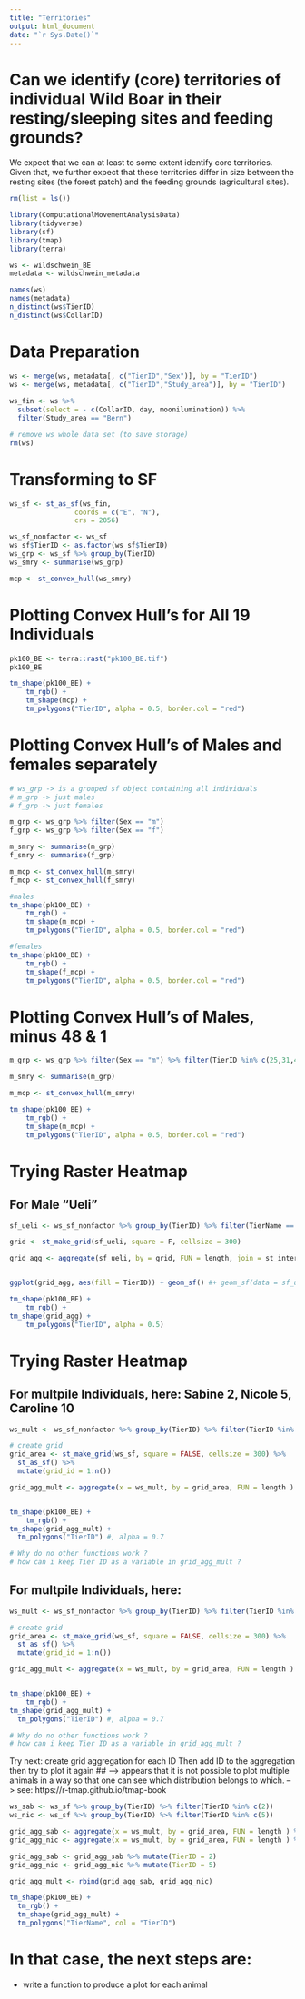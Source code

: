```yaml
---
title: "Territories"
output: html_document
date: "`r Sys.Date()`"
---
```


# Can we identify (core) territories of individual Wild Boar in their resting/sleeping sites and feeding grounds?

We expect that we can at least to some extent identify core territories. Given that, we further expect that these territories differ in size between the resting sites (the forest patch) and the feeding grounds (agricultural sites).


```r
rm(list = ls())
```

```r
library(ComputationalMovementAnalysisData)
library(tidyverse)
library(sf)
library(tmap)
library(terra)

```

```r
ws <- wildschwein_BE
metadata <- wildschwein_metadata
```

```r
names(ws)
names(metadata)
n_distinct(ws$TierID)
n_distinct(ws$CollarID)
```
# Data Preparation
```r
ws <- merge(ws, metadata[, c("TierID","Sex")], by = "TierID")
ws <- merge(ws, metadata[, c("TierID","Study_area")], by = "TierID")
  
ws_fin <- ws %>% 
  subset(select = - c(CollarID, day, moonilumination)) %>% 
  filter(Study_area == "Bern")
```

```r
# remove ws whole data set (to save storage)
rm(ws)

```



# Transforming to SF
```r
ws_sf <- st_as_sf(ws_fin,
                coords = c("E", "N"), 
                crs = 2056)
```

```r
ws_sf_nonfactor <- ws_sf
ws_sf$TierID <- as.factor(ws_sf$TierID)
ws_grp <- ws_sf %>% group_by(TierID)
ws_smry <- summarise(ws_grp)

mcp <- st_convex_hull(ws_smry)

```




# Plotting Convex Hull's for All 19 Individuals
```r
pk100_BE <- terra::rast("pk100_BE.tif")
pk100_BE
```

```r
tm_shape(pk100_BE) + 
    tm_rgb() +
    tm_shape(mcp) +
    tm_polygons("TierID", alpha = 0.5, border.col = "red")

```



# Plotting Convex Hull's of Males and females separately
```r
# ws_grp -> is a grouped sf object containing all individuals
# m_grp -> just males
# f_grp -> just females

m_grp <- ws_grp %>% filter(Sex == "m")
f_grp <- ws_grp %>% filter(Sex == "f")

m_smry <- summarise(m_grp)
f_smry <- summarise(f_grp)

m_mcp <- st_convex_hull(m_smry)
f_mcp <- st_convex_hull(f_smry)
```


```r
#males
tm_shape(pk100_BE) + 
    tm_rgb() +
    tm_shape(m_mcp) +
    tm_polygons("TierID", alpha = 0.5, border.col = "red")
```


```r
#females
tm_shape(pk100_BE) + 
    tm_rgb() +
    tm_shape(f_mcp) +
    tm_polygons("TierID", alpha = 0.5, border.col = "red")
```


# Plotting Convex Hull's of Males, minus 48 & 1
```r
m_grp <- ws_grp %>% filter(Sex == "m") %>% filter(TierID %in% c(25,31,40,97))

m_smry <- summarise(m_grp)

m_mcp <- st_convex_hull(m_smry)

tm_shape(pk100_BE) + 
    tm_rgb() +
    tm_shape(m_mcp) +
    tm_polygons("TierID", alpha = 0.5, border.col = "red")
```


# Trying Raster Heatmap 
## For Male "Ueli"

```r
sf_ueli <- ws_sf_nonfactor %>% group_by(TierID) %>% filter(TierName == "Ueli")

```


```r

grid <- st_make_grid(sf_ueli, square = F, cellsize = 300)

grid_agg <- aggregate(sf_ueli, by = grid, FUN = length, join = st_intersects) %>% select(TierID)


ggplot(grid_agg, aes(fill = TierID)) + geom_sf() #+ geom_sf(data = sf_ueli, inherit.aes = FALSE)

tm_shape(pk100_BE) + 
    tm_rgb() +
tm_shape(grid_agg) +
    tm_polygons("TierID", alpha = 0.5)
```


# Trying Raster Heatmap 
## For multpile Individuals, here: Sabine 2, Nicole 5, Caroline 10
```r
ws_mult <- ws_sf_nonfactor %>% group_by(TierID) %>% filter(TierID %in% c(2,5,10))
```


```r
# create grid
grid_area <- st_make_grid(ws_sf, square = FALSE, cellsize = 300) %>% 
  st_as_sf() %>% 
  mutate(grid_id = 1:n())

grid_agg_mult <- aggregate(x = ws_mult, by = grid_area, FUN = length ) %>% select(TierID)


tm_shape(pk100_BE) + 
    tm_rgb() +
tm_shape(grid_agg_mult) +
  tm_polygons("TierID") #, alpha = 0.7

# Why do no other functions work ?
# how can i keep Tier ID as a variable in grid_agg_mult ?
```


## For multpile Individuals, here: 
```r
ws_mult <- ws_sf_nonfactor %>% group_by(TierID) %>% filter(TierID %in% c(25,31,40,97))
```


```r
# create grid
grid_area <- st_make_grid(ws_sf, square = FALSE, cellsize = 300) %>% 
  st_as_sf() %>% 
  mutate(grid_id = 1:n())

grid_agg_mult <- aggregate(x = ws_mult, by = grid_area, FUN = length ) %>% select(TierID)


tm_shape(pk100_BE) + 
    tm_rgb() +
tm_shape(grid_agg_mult) +
  tm_polygons("TierID") #, alpha = 0.7

# Why do no other functions work ?
# how can i keep Tier ID as a variable in grid_agg_mult ?
```


Try next: 
create grid aggregation for each ID
Then add ID to the aggregation
then try to plot it again
## --> appears that it is not possible to plot multiple animals in a way so that one can see which distribution belongs to which.
--> see: https://r-tmap.github.io/tmap-book

```r
ws_sab <- ws_sf %>% group_by(TierID) %>% filter(TierID %in% c(2))
ws_nic <- ws_sf %>% group_by(TierID) %>% filter(TierID %in% c(5))

grid_agg_sab <- aggregate(x = ws_mult, by = grid_area, FUN = length ) %>% select(TierName) 
grid_agg_nic <- aggregate(x = ws_mult, by = grid_area, FUN = length ) %>% select(TierName)

grid_agg_sab <- grid_agg_sab %>% mutate(TierID = 2)
grid_agg_nic <- grid_agg_nic %>% mutate(TierID = 5)

grid_agg_mult <- rbind(grid_agg_sab, grid_agg_nic)
```


```r
tm_shape(pk100_BE) + 
  tm_rgb() +
  tm_shape(grid_agg_mult) +
  tm_polygons("TierName", col = "TierID")

```
# In that case, the next steps are:
- write a function to produce a plot for each animal


```r


```


























